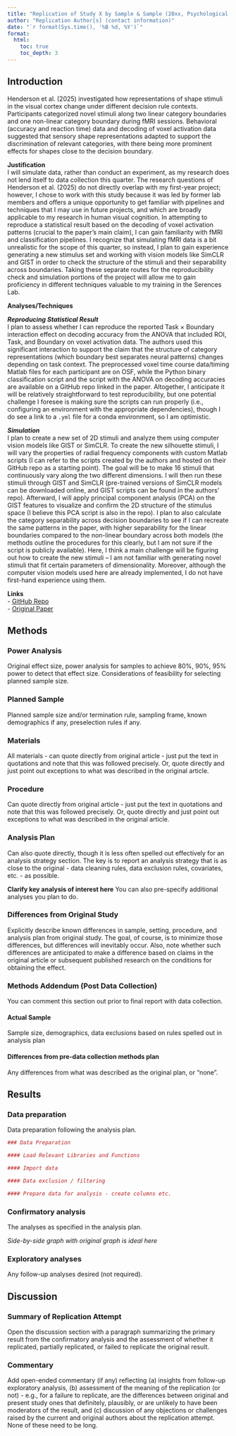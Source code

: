 ```yaml
---
title: "Replication of Study X by Sample & Sample (20xx, Psychological Science)"
author: "Replication Author[s] (contact information)"
date: "`r format(Sys.time(), '%B %d, %Y')`"
format:
  html:
    toc: true
    toc_depth: 3
---
```


<!-- Replication reports should all use this template to standardize reporting across projects.  These reports will be public supplementary materials that accompany the summary report(s) of the aggregate results. -->

## Introduction

Henderson et al. (2025) investigated how representations of shape stimuli in the visual cortex change under different decision rule contexts. Participants categorized novel stimuli along two linear category boundaries and one non-linear category boundary during fMRI sessions. Behavioral (accuracy and reaction time) data and decoding of voxel activation data suggested that sensory shape representations adapted to support the discrimination of relevant categories, with there being more prominent effects for shapes close to the decision boundary.

**Justification**  
I will simulate data, rather than conduct an experiment, as my research does not lend itself to data collection this quarter. The research questions of Henderson et al. (2025) do not directly overlap with my first-year project; however, I chose to work with this study because it was led by former lab members and offers a unique opportunity to get familiar with pipelines and techniques that I may use in future projects, and which are broadly applicable to my research in human visual cognition. In attempting to reproduce a statistical result based on the decoding of voxel activation patterns (crucial to the paper’s main claim), I can gain familiarity with fMRI and classification pipelines. I recognize that simulating fMRI data is a bit unrealistic for the scope of this quarter, so instead, I plan to gain experience generating a new stimulus set and working with vision models like SimCLR and GIST in order to check the structure of the stimuli and their separability across boundaries. Taking these separate routes for the reproducibility check and simulation portions of the project will allow me to gain proficiency in different techniques valuable to my training in the Serences Lab.

**Analyses/Techniques**  

***Reproducing Statistical Result***  
I plan to assess whether I can reproduce the reported Task × Boundary interaction effect on decoding accuracy from the ANOVA that included ROI, Task, and Boundary on voxel activation data. The authors used this significant interaction to support the claim that the structure of category representations (which boundary best separates neural patterns) changes depending on task context. The preprocessed voxel time course data/timing Matlab files for each participant are on OSF, while the Python binary classification script and the script with the ANOVA on decoding accuracies are available on a GitHub repo linked in the paper. Altogether, I anticipate it will be relatively straightforward to test reproducibility, but one potential challenge I foresee is making sure the scripts can run properly (i.e., configuring an environment with the appropriate dependencies), though I do see a link to a `.yml` file for a conda environment, so I am optimistic.

***Simulation***  
I plan to create a new set of 2D stimuli and analyze them using computer vision models like GIST or SimCLR. To create the new silhouette stimuli, I will vary the properties of radial frequency components with custom Matlab scripts (I can refer to the scripts created by the authors and hosted on their GitHub repo as a starting point). The goal will be to make 16 stimuli that continuously vary along the two different dimensions. I will then run these stimuli through GIST and SimCLR (pre-trained versions of SimCLR models can be downloaded online, and GIST scripts can be found in the authors’ repo). Afterward, I will apply principal component analysis (PCA) on the GIST features to visualize and confirm the 2D structure of the stimulus space (I believe this PCA script is also in the repo). I plan to also calculate the category separability across decision boundaries to see if I can recreate the same patterns in the paper, with higher separability for the linear boundaries compared to the non-linear boundary across both models (the methods outline the procedures for this clearly, but I am not sure if the script is publicly available). Here, I think a main challenge will be figuring out how to create the new stimuli – I am not familiar with generating novel stimuli that fit certain parameters of dimensionality. Moreover, although the computer vision models used here are already implemented, I do not have first-hand experience using them.  

**Links**  
- [GitHub Repo](https://github.com/Lena-Kemmelmeier/henderson2025/tree/main)  
- [Original Paper](https://github.com/Lena-Kemmelmeier/henderson2025/tree/main/original_paper)  

## Methods

### Power Analysis

Original effect size, power analysis for samples to achieve 80%, 90%, 95% power to detect that effect size.  Considerations of feasibility for selecting planned sample size.

### Planned Sample

Planned sample size and/or termination rule, sampling frame, known demographics if any, preselection rules if any.

### Materials

All materials - can quote directly from original article - just put the text in quotations and note that this was followed precisely.  Or, quote directly and just point out exceptions to what was described in the original article.

### Procedure	

Can quote directly from original article - just put the text in quotations and note that this was followed precisely.  Or, quote directly and just point out exceptions to what was described in the original article.

### Analysis Plan

Can also quote directly, though it is less often spelled out effectively for an analysis strategy section.  The key is to report an analysis strategy that is as close to the original - data cleaning rules, data exclusion rules, covariates, etc. - as possible.  

**Clarify key analysis of interest here**  You can also pre-specify additional analyses you plan to do.

### Differences from Original Study

Explicitly describe known differences in sample, setting, procedure, and analysis plan from original study.  The goal, of course, is to minimize those differences, but differences will inevitably occur.  Also, note whether such differences are anticipated to make a difference based on claims in the original article or subsequent published research on the conditions for obtaining the effect.

### Methods Addendum (Post Data Collection)

You can comment this section out prior to final report with data collection.

#### Actual Sample
  Sample size, demographics, data exclusions based on rules spelled out in analysis plan

#### Differences from pre-data collection methods plan
  Any differences from what was described as the original plan, or “none”.


## Results


### Data preparation

Data preparation following the analysis plan.
	
```r
### Data Preparation

#### Load Relevant Libraries and Functions

#### Import data

#### Data exclusion / filtering

#### Prepare data for analysis - create columns etc.
```

### Confirmatory analysis

The analyses as specified in the analysis plan.  

*Side-by-side graph with original graph is ideal here*

### Exploratory analyses

Any follow-up analyses desired (not required).  

## Discussion

### Summary of Replication Attempt

Open the discussion section with a paragraph summarizing the primary result from the confirmatory analysis and the assessment of whether it replicated, partially replicated, or failed to replicate the original result.  

### Commentary

Add open-ended commentary (if any) reflecting (a) insights from follow-up exploratory analysis, (b) assessment of the meaning of the replication (or not) - e.g., for a failure to replicate, are the differences between original and present study ones that definitely, plausibly, or are unlikely to have been moderators of the result, and (c) discussion of any objections or challenges raised by the current and original authors about the replication attempt.  None of these need to be long.
